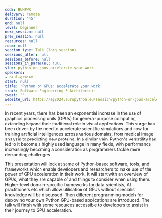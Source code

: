 ```yaml
---
code: BUHPWR
delivery: remote
duration: '45'
end: null
level: beginner
next_session: null
prev_session: null
resources: null
room: null
session_type: Talk (long session)
sessions_after: null
sessions_before: null
sessions_in_parallel: null
slug: python-on-gpus-accelerate-your-work
speakers:
- paul-graham
start: null
title: 'Python on GPUs: accelerate your work'
track: Software Engineering & Architecture
tweet: ''
website_url: https://ep2024.europython.eu/session/python-on-gpus-accelerate-your-work
---
```


In recent years, there has been an exponential increase in the use of graphics processing units (GPUs) for general-purpose computing, extending beyond their traditional role in visual applications. This surge has been driven by the need to accelerate scientific simulations and now for training artificial intelligences across various domains, from medical image analysis to predicting new proteins. In a similar vein, Python's versatility has led to it become a highly used language in many fields, with performance increasingly becoming a consideration as programmers tackle more demanding challenges.

This presentation will look at some of Python-based software, tools, and frameworks which enable developers and researchers to make use of the power of GPU acceleration in their work. It will start with an overview of GPUs, what they are capable of and things to consider when using them. Higher-level domain-specific frameworks for data scientists, AI practitioners etc which allow utilisation of GPUs without specialist knowledge will be discussed. Then different programming models for deploying your own Python GPU-based applications are introduced. The talk will finish with some resources accessible to developers to assist in their journey to GPU acceleration.
